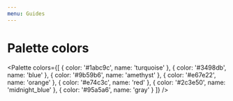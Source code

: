 ```yaml
---
menu: Guides
---
```


# Palette colors

<Palette colors={[
  {
    color: '#1abc9c',
    name: 'turquoise'
  },
  {
    color: '#3498db',
    name: 'blue'
  },
  {
    color: '#9b59b6',
    name: 'amethyst'
  },
  {
    color: '#e67e22',
    name: 'orange'
  },
  {
    color: '#e74c3c',
    name: 'red'
  },
  {
    color: '#2c3e50',
    name: 'midnight_blue'
  },
  {
    color: '#95a5a6',
    name: 'gray'
  }
]} />